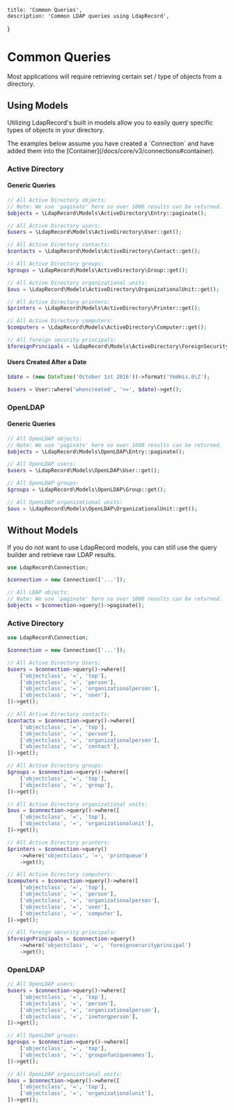     title: 'Common Queries',
    description: 'Common LDAP queries using LdapRecord',
}


# Common Queries

Most applications will require retrieving certain set / type of objects from a directory.

## Using Models

Utilizing LdapRecord's built in models allow you to easily query specific types of objects in your directory.

<Note>
The examples below assume you have created a `Connection` and have added them into the [Container](/docs/core/v3/connections#container).
</Note>

### Active Directory

#### Generic Queries

```php
// All Active Directory objects:
// Note: We use 'paginate' here so over 1000 results can be returned.
$objects = \LdapRecord\Models\ActiveDirectory\Entry::paginate();

// All Active Directory users:
$users = \LdapRecord\Models\ActiveDirectory\User::get();

// All Active Directory contacts:
$contacts = \LdapRecord\Models\ActiveDirectory\Contact::get();

// All Active Directory groups:
$groups = \LdapRecord\Models\ActiveDirectory\Group::get();

// All Active Directory organizational units:
$ous = \LdapRecord\Models\ActiveDirectory\OrganizationalUnit::get();

// All Active Directory printers:
$printers = \LdapRecord\Models\ActiveDirectory\Printer::get();

// All Active Directory computers:
$computers = \LdapRecord\Models\ActiveDirectory\Computer::get();

// All foreign security principals:
$foreignPrincipals = \LdapRecord\Models\ActiveDirectory\ForeignSecurityPrincipal::get();
```

#### Users Created After a Date

```php
$date = (new DateTime('October 1st 2016'))->format('YmdHis.0\Z');

$users = User::where('whencreated', '>=', $date)->get();
```

### OpenLDAP

#### Generic Queries

```php
// All OpenLDAP objects:
// Note: We use 'paginate' here so over 1000 results can be returned.
$objects = \LdapRecord\Models\OpenLDAP\Entry::paginate();

// All OpenLDAP users:
$users = \LdapRecord\Models\OpenLDAP\User::get();

// All OpenLDAP groups:
$groups = \LdapRecord\Models\OpenLDAP\Group::get();

// All OpenLDAP organizational units:
$ous = \LdapRecord\Models\OpenLDAP\OrganizationalUnit::get();
```

## Without Models

If you do not want to use LdapRecord models, you can still use the query builder and retrieve raw LDAP results.

```php
use LdapRecord\Connection;

$connection = new Connection(['...']);

// All LDAP objects:
// Note: We use 'paginate' here so over 1000 results can be returned.
$objects = $connection->query()->paginate();
```

### Active Directory

```php
use LdapRecord\Connection;

$connection = new Connection(['...']);

// All Active Directory Users:
$users = $connection->query()->where([
    ['objectclass', '=', 'top'],
    ['objectclass', '=', 'person'],
    ['objectclass', '=', 'organizationalperson'],
    ['objectclass', '=', 'user'],
])->get();

// All Active Directory contacts:
$contacts = $connection->query()->where([
    ['objectclass', '=', 'top'],
    ['objectclass', '=', 'person'],
    ['objectclass', '=', 'organizationalperson'],
    ['objectclass', '=', 'contact'],
])->get();

// All Active Directory groups:
$groups = $connection->query()->where([
    ['objectclass', '=', 'top'],
    ['objectclass', '=', 'group'],
])->get();

// All Active Directory organizational units:
$ous = $connection->query()->where([
    ['objectclass', '=', 'top'],
    ['objectclass', '=', 'organizationalunit'],
])->get();

// All Active Directory printers:
$printers = $connection->query()
    ->where('objectclass', '=', 'printqueue')
    ->get();

// All Active Directory computers:
$computers = $connection->query()->where([
    ['objectclass', '=', 'top'],
    ['objectclass', '=', 'person'],
    ['objectclass', '=', 'organizationalperson'],
    ['objectclass', '=', 'user'],
    ['objectclass', '=', 'computer'],
])->get();

// All foreign security principals:
$foreignPrincipals = $connection->query()
    ->where('objectclass', '=', 'foreignsecurityprincipal')
    ->get();
```

### OpenLDAP

```php
// All OpenLDAP users:
$users = $connection->query()->where([
    ['objectclass', '=', 'top'],
    ['objectclass', '=', 'person'],
    ['objectclass', '=', 'organizationalperson'],
    ['objectclass', '=', 'inetorgperson'],
])->get();

// All OpenLDAP groups:
$groups = $connection->query()->where([
    ['objectclass', '=', 'top'],
    ['objectclass', '=', 'groupofuniquenames'],
])->get();

// All OpenLDAP organizational units:
$ous = $connection->query()->where([
    ['objectclass', '=', 'top'],
    ['objectclass', '=', 'organizationalunit'],
])->get();
```
